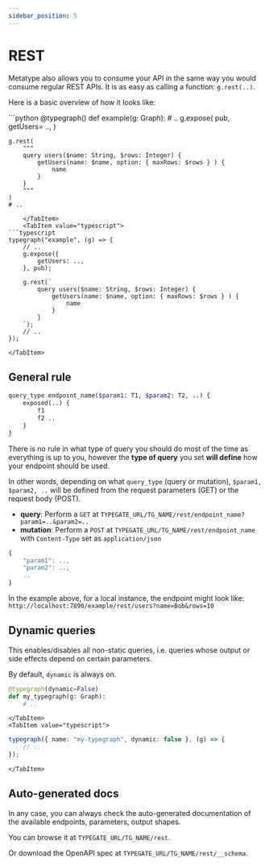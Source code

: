 ```yaml
---
sidebar_position: 5
---
```


# REST

Metatype also allows you to consume your API in the same way you would consume regular REST APIs.
It is as easy as calling a function: `g.rest(..)`.

Here is a basic overview of how it looks like:

<SDKTabs>
    <TabItem value="python">
```python
@typegraph()
def example(g: Graph):
    # ..
    g.expose(
        pub,
        getUsers= ..,
    )

    g.rest(
        """
        query users($name: String, $rows: Integer) {
            getUsers(name: $name, option: { maxRows: $rows } ) {
                name
            }
        }
        """
    )
    # ..
```
    </TabItem>
    <TabItem value="typescript">
```typescript
typegraph("example", (g) => {
    // ..
    g.expose({
        getUsers: ..,
    }, pub);

    g.rest(`
        query users($name: String, $rows: Integer) {
            getUsers(name: $name, option: { maxRows: $rows } ) {
                name
            }
        }
    `);
    // ..
});
```
    </TabItem>
</SDKTabs>


## General rule
```graphql
query_type endpoint_name($param1: T1, $param2: T2, ..) {
    exposed(..) { 
        f1
        f2 ..
    }
}
```

There is no rule in what type of query you should do most of the time as everything is up to you, however the <b>type of query</b> you set <b>will define</b> how your endpoint should be used.

In other words, depending on what `query_type` (query or mutation), `$param1, $param2, ..` will be defined from the request parameters (GET) or the request body (POST).

* <b>query</b>: Perform a `GET` at `TYPEGATE_URL/TG_NAME/rest/endpoint_name?param1=..&param2=..`
* <b>mutation</b>: Perform a `POST` at `TYPEGATE_URL/TG_NAME/rest/endpoint_name` with `Content-Type` set as `application/json` 
```js
{
    "param1": ..,
    "param2": ..,
    ..
}
```

In the example above, for a local instance, the endpoint might look like:
`http://localhost:7890/example/rest/users?name=Bob&rows=10`


## Dynamic queries

This enables/disables all non-static queries, i.e. queries whose output or side effects depend on certain parameters.

By default, `dynamic` is always on.
<SDKTabs>
    <TabItem value="python">
```python
@typegraph(dynamic=False)
def my_typegraph(g: Graph):
    # ..

```
    </TabItem>
    <TabItem value="typescript">
```typescript
typegraph({ name: "my-typegraph", dynamic: false }, (g) => {
    // ..
});
```
    </TabItem>
</SDKTabs>

## Auto-generated docs
In any case, you can always check the auto-generated documentation of the available endpoints, parameters, output shapes.

You can browse it at `TYPEGATE_URL/TG_NAME/rest`.

Or download the OpenAPI spec at  `TYPEGATE_URL/TG_NAME/rest/__schema`.